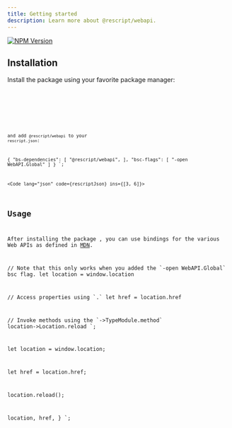 ```yaml
---
title: Getting started
description: Learn more about @rescript/webapi.
---
```



[![NPM Version](https://img.shields.io/npm/v/%40rescript%2Fwebapi)](https://www.npmjs.com/package/@rescript/webapi)

## Installation

Install the package using your favorite package manager:

<Tabs syncKey="package manager">
  <TabItem label="npm">
    <Code
      lang="shell"
      frame="none"
      code="npm i -D @rescript/webapi@experimental"
    />
  </TabItem>
  <TabItem label="bun">
    <Code
      lang="shell"
      frame="none"
      code="bun i -D @rescript/webapi@experimental"
    />
  </TabItem>
</Tabs>

and add `@rescript/webapi` to your `rescript.json`:

{
  "bs-dependencies": [
    "@rescript/webapi",
  ],
  "bsc-flags": [
    "-open WebAPI.Global"
  ]
}
`;

<Code lang="json" code={rescriptJson} ins={[3, 6]}></Code>

## Usage

After installing the package , you can use bindings for the various Web APIs as defined in [MDN](https://developer.mozilla.org/en-US/docs/Web/API).

// Note that this only works when you added the \`-open WebAPI.Global\` bsc flag.
let location = window.location

// Access properties using \`.\`
let href = location.href

// Invoke methods using the \`->TypeModule.method\`
location->Location.reload
`;

let location = window.location;

let href = location.href;

location.reload();

  location,
  href,
}
`;

<Tabs>
  <TabItem label="ReScript">
    <Code lang="ReScript" frame="none" code={rescriptSample}></Code>
  </TabItem>
  <TabItem label="JavaScript">
    <Code lang="js" frame="none" code={compiledSample} />
  </TabItem>
</Tabs>
